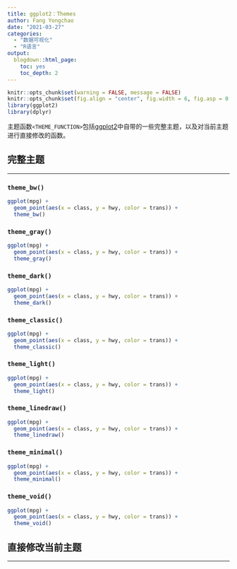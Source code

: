 ```yaml
---
title: ggplot2：Themes
author: Fang Yongchao
date: "2021-03-27"
categories:
  - "数据可视化"
  - "R语言"
output:
  blogdown::html_page:
    toc: yes
    toc_depth: 2
---
```


```r
knitr::opts_chunk$set(warning = FALSE, message = FALSE)
knitr::opts_chunk$set(fig.align = "center", fig.width = 6, fig.asp = 0.7)
library(ggplot2)
library(dplyr)
```


主题函数`<THEME_FUNCTION>`包括[ggplot2](https://ggplot2.tidyverse.org/)中自带的一些完整主题，以及对当前主题进行直接修改的函数。

## 完整主题

--------------------------

### `theme_bw()`

```r
ggplot(mpg) + 
  geom_point(aes(x = class, y = hwy, color = trans)) +
  theme_bw()
```

### `theme_gray()`

```r
ggplot(mpg) + 
  geom_point(aes(x = class, y = hwy, color = trans)) +
  theme_gray()
```

### `theme_dark()`

```r
ggplot(mpg) + 
  geom_point(aes(x = class, y = hwy, color = trans)) +
  theme_dark()
```

### `theme_classic()`

```r
ggplot(mpg) + 
  geom_point(aes(x = class, y = hwy, color = trans)) +
  theme_classic()
```

### `theme_light()`

```r
ggplot(mpg) + 
  geom_point(aes(x = class, y = hwy, color = trans)) +
  theme_light()
```

### `theme_linedraw()`

```r
ggplot(mpg) + 
  geom_point(aes(x = class, y = hwy, color = trans)) +
  theme_linedraw()
```

### `theme_minimal()`

```r
ggplot(mpg) + 
  geom_point(aes(x = class, y = hwy, color = trans)) +
  theme_minimal()
```

### `theme_void()`

```r
ggplot(mpg) + 
  geom_point(aes(x = class, y = hwy, color = trans)) +
  theme_void()
```

## 直接修改当前主题

--------------------------

